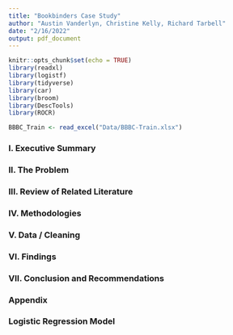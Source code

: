 ```yaml
---
title: "Bookbinders Case Study"
author: "Austin Vanderlyn, Christine Kelly, Richard Tarbell"
date: "2/16/2022"
output: pdf_document
---
```


```r
knitr::opts_chunk$set(echo = TRUE)
library(readxl)
library(logistf)
library(tidyverse)
library(car)
library(broom)
library(DescTools)
library(ROCR)
```

```r
BBBC_Train <- read_excel("Data/BBBC-Train.xlsx")
```


### I. Executive Summary

### II. The Problem 

### III. Review of Related Literature

### IV. Methodologies

### V. Data / Cleaning

### VI. Findings 

### VII. Conclusion and Recommendations

### Appendix





### Logistic Regression Model




